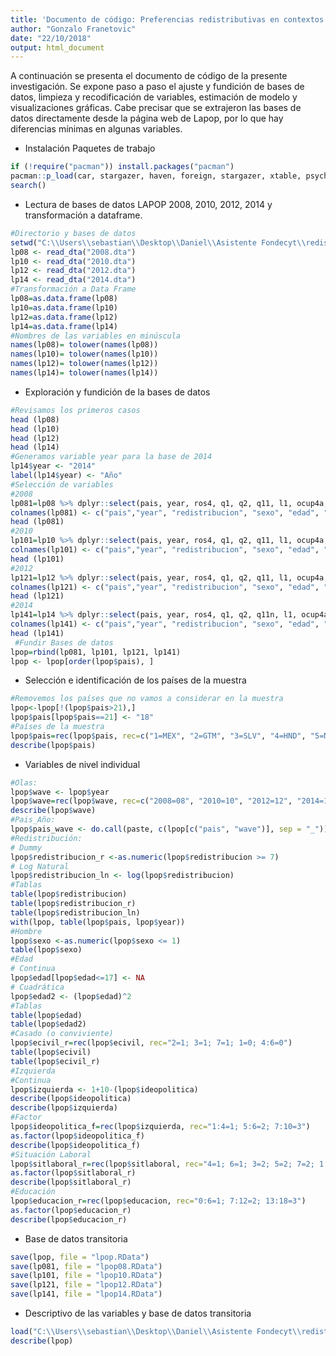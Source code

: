 ```yaml
---
title: 'Documento de código: Preferencias redistributivas en contextos desiguales'
author: "Gonzalo Franetovic"
date: "22/10/2018"
output: html_document
---
```

 A continuación se presenta el documento de código de la presente investigación. Se expone paso a paso el ajuste y fundición de bases de datos, limpieza y recodificación de variables, estimación de modelo y visualizaciones gráficas. Cabe precisar que se extrajeron las bases de datos directamente desde la página web de Lapop, por lo que hay diferencias mínimas en algunas variables. 
 
+ Instalación Paquetes de trabajo

```r
if (!require("pacman")) install.packages("pacman")
pacman::p_load(car, stargazer, haven, foreign, stargazer, xtable, psych, psy, base, magrittr, readxl, lme4, texreg, varhandle, countrycode, laeken, multilevel, ggplot2, ggthemes, extrafont, plyr, data.table, doBy, multiwayvcov, miceadds, RColorBrewer, scales, haven, margins, grDevices, interplot, lmtest, lsmeans, lattice, broom, sjPlot, lmerTest, labelled, dplyr, sjmisc, tidyverse, Hmisc)
search()


```

+ Lectura de bases de datos LAPOP 2008, 2010, 2012, 2014 y transformación a dataframe.

```r
#Directorio y bases de datos
setwd("C:\\Users\\sebastian\\Desktop\\Daniel\\Asistente Fondecyt\\redist_lapop\\Bases")
lp08 <- read_dta("2008.dta")
lp10 <- read_dta("2010.dta")
lp12 <- read_dta("2012.dta")
lp14 <- read_dta("2014.dta")
#Transformación a Data Frame 
lp08=as.data.frame(lp08) 
lp10=as.data.frame(lp10)
lp12=as.data.frame(lp12)
lp14=as.data.frame(lp14)
#Nombres de las variables en minúscula
names(lp08)= tolower(names(lp08)) 
names(lp10)= tolower(names(lp10)) 
names(lp12)= tolower(names(lp12)) 
names(lp14)= tolower(names(lp14)) 
```

+ Exploración y fundición de la bases de datos 

```r
#Revisamos los primeros casos
head (lp08)
head (lp10)
head (lp12)
head (lp14)
#Generamos variable year para la base de 2014
lp14$year <- "2014"
label(lp14$year) <- "Año" 
#Selección de variables
#2008
lp081=lp08 %>% dplyr::select(pais, year, ros4, q1, q2, q11, l1, ocup4a, ed, q10, ur, tamano, b12, b18, b10a, b21a, b13, b21)
colnames(lp081) <- c("pais","year", "redistribucion", "sexo", "edad", "ecivil", "ideopolitica", "sitlaboral", "educacion", "ingreso", "zona", "tamanociudad", "conffaa", "confpolicia", "confjudicial", "confejecutivo", "confcongreso", "confpartidos")
head (lp081)
#2010
lp101=lp10 %>% dplyr::select(pais, year, ros4, q1, q2, q11, l1, ocup4a, ed, q10, ur, tamano, b12, b18, b10a, b21a, b13, b21)
colnames(lp101) <- c("pais","year", "redistribucion", "sexo", "edad", "ecivil", "ideopolitica", "sitlaboral", "educacion", "ingreso", "zona", "tamanociudad", "conffaa", "confpolicia", "confjudicial", "confejecutivo", "confcongreso", "confpartidos")
head (lp101)
#2012
lp121=lp12 %>% dplyr::select(pais, year, ros4, q1, q2, q11, l1, ocup4a, ed, q10new, ur, tamano, b12, b18, b10a, b21a, b13, b21)
colnames(lp121) <- c("pais","year", "redistribucion", "sexo", "edad", "ecivil", "ideopolitica", "sitlaboral", "educacion", "ingreso", "zona", "tamanociudad", "conffaa", "confpolicia", "confjudicial", "confejecutivo", "confcongreso", "confpartidos")
head (lp121)
#2014
lp141=lp14 %>% dplyr::select(pais, year, ros4, q1, q2, q11n, l1, ocup4a, ed, q10new, ur, tamano, b12, b18, b10a, b21a, b13, b21)
colnames(lp141) <- c("pais","year", "redistribucion", "sexo", "edad", "ecivil", "ideopolitica", "sitlaboral", "educacion", "ingreso", "zona", "tamanociudad", "conffaa", "confpolicia", "confjudicial", "confejecutivo", "confcongreso", "confpartidos")
head (lp141)
 #Fundir Bases de datos
lpop=rbind(lp081, lp101, lp121, lp141)
lpop <- lpop[order(lpop$pais), ]
```
 
+ Selección e identificación de los países de la muestra
 
```r
#Removemos los países que no vamos a considerar en la muestra
lpop<-lpop[!(lpop$pais>21),]
lpop$pais[lpop$pais==21] <- "18"
#Países de la muestra
lpop$pais=rec(lpop$pais, rec=c("1=MEX", "2=GTM", "3=SLV", "4=HND", "5=NIC", "6=CRI", "7=PAN", "8=COL", "9=ECU", "10=BOL", "11=PER", "12=PRY", "13=CHL", "14=URY", "15=BRA", "16=VEN", "17=ARG", "18=DOM"))
describe(lpop$pais)
```
 
+ Variables de nivel individual

```r
#Olas: 
lpop$wave <- lpop$year
lpop$wave=rec(lpop$wave, rec=c("2008=08", "2010=10", "2012=12", "2014=14"))
describe(lpop$wave)
#Pais_Año:
lpop$pais_wave <- do.call(paste, c(lpop[c("pais", "wave")], sep = "_")) 
#Redistribución:
# Dummy
lpop$redistribucion_r <-as.numeric(lpop$redistribucion >= 7)
# Log Natural
lpop$redistribucion_ln <- log(lpop$redistribucion)
#Tablas
table(lpop$redistribucion)
table(lpop$redistribucion_r)
table(lpop$redistribucion_ln)
with(lpop, table(lpop$pais, lpop$year))
#Hombre
lpop$sexo <-as.numeric(lpop$sexo <= 1)
table(lpop$sexo)
#Edad
# Continua
lpop$edad[lpop$edad<=17] <- NA
# Cuadrática 
lpop$edad2 <- (lpop$edad)^2
#Tablas
table(lpop$edad)
table(lpop$edad2)
#Casado (o conviviente)
lpop$ecivil_r=rec(lpop$ecivil, rec="2=1; 3=1; 7=1; 1=0; 4:6=0") 
table(lpop$ecivil)
table(lpop$ecivil_r)
#Izquierda
#Continua
lpop$izquierda <- 1+10-(lpop$ideopolitica)
describe(lpop$ideopolitica)
describe(lpop$izquierda)
#Factor
lpop$ideopolitica_f=rec(lpop$izquierda, rec="1:4=1; 5:6=2; 7:10=3")
as.factor(lpop$ideopolitica_f)
describe(lpop$ideopolitica_f)
#Situación Laboral
lpop$sitlaboral_r=rec(lpop$sitlaboral, rec="4=1; 6=1; 3=2; 5=2; 7=2; 1:2=3")
as.factor(lpop$sitlaboral_r)
describe(lpop$sitlaboral_r)
#Educación 
lpop$educacion_r=rec(lpop$educacion, rec="0:6=1; 7:12=2; 13:18=3")
as.factor(lpop$educacion_r)
describe(lpop$educacion_r)
```

+ Base de datos transitoria

```r
save(lpop, file = "lpop.RData")
save(lp081, file = "lpop08.RData")
save(lp101, file = "lpop10.RData")
save(lp121, file = "lpop12.RData")
save(lp141, file = "lpop14.RData")
```


+ Descriptivo de las variables y base de datos transitoria

```r
load("C:\\Users\\sebastian\\Desktop\\Daniel\\Asistente Fondecyt\\redist_lapop\\Bases\\lpop.RData")
describe(lpop)
```



